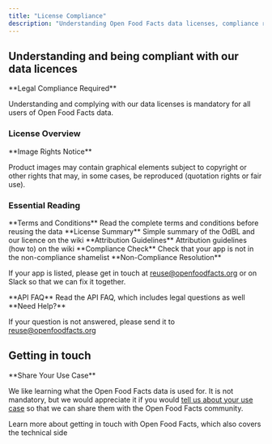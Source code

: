 ```yaml
---
title: "License Compliance"
description: "Understanding Open Food Facts data licenses, compliance requirements, and legal guidelines for using the database and images"
---
```



## Understanding and being compliant with our data licences

<Callout type="warn">
**Legal Compliance Required**

Understanding and complying with our data licenses is mandatory for all users of Open Food Facts data.
</Callout>

### License Overview

<Cards>
<Card title="Open Database License" href="https://opendatacommons.org/licenses/odbl/1.0/" description="The Open Food Facts database is available under ODbL" />
<Card title="Database Contents License" href="https://opendatacommons.org/licenses/dbcl/1.0/" description="Individual contents of the database are available under DBCL" />
<Card title="Creative Commons BY-SA" href="https://creativecommons.org/licenses/by-sa/3.0/deed.en" description="Product images are available under CC BY-SA license" />
</Cards>

<Callout>
**Image Rights Notice**

Product images may contain graphical elements subject to copyright or other rights that may, in some cases, be reproduced (quotation rights or fair use).
</Callout>

### Essential Reading

<Steps>
<Step>
**Terms and Conditions**

<Card title="Terms of Use and Reuse" href="https://world.openfoodfacts.org/terms-of-use">
Read the complete terms and conditions before reusing the data
</Card>
</Step>

<Step>
**License Summary**

<Card title="OdBL License Summary" href="https://wiki.openfoodfacts.org/ODBL_License">
Simple summary of the OdBL and our licence on the wiki
</Card>
</Step>

<Step>
**Attribution Guidelines**

<Card title="Attribution How-To" href="https://wiki.openfoodfacts.org/ODBL_License">
Attribution guidelines (how to) on the wiki
</Card>
</Step>

<Step>
**Compliance Check**

<Card title="Non-Compliance List" href="https://wiki.openfoodfacts.org/ODBL_non-compliance">
Check that your app is not in the non-compliance shamelist
</Card>

<Callout type="warn">
**Non-Compliance Resolution**

If your app is listed, please get in touch at [reuse@openfoodfacts.org](mailto:reuse@openfoodfacts.org) or on Slack so that we can fix it together.
</Callout>
</Step>

<Step>
**API FAQ**

<Card title="API Legal FAQ" href="https://support.openfoodfacts.org/help/en-gb/12-api">
Read the API FAQ, which includes legal questions as well
</Card>

<Callout>
**Need Help?**

If your question is not answered, please send it to [reuse@openfoodfacts.org](mailto:reuse@openfoodfacts.org)
</Callout>
</Step>
</Steps>

## Getting in touch

<Callout>
**Share Your Use Case**

We like learning what the Open Food Facts data is used for. It is not mandatory, but we would appreciate it if you would [tell us about your use case](mailto:reuse@openfoodfacts.org) so that we can share them with the Open Food Facts community.
</Callout>

<Card title="Getting in Touch Guide" href="./get-in-touch-with-openfoodfacts.mdx">
Learn more about getting in touch with Open Food Facts, which also covers the technical side
</Card>

